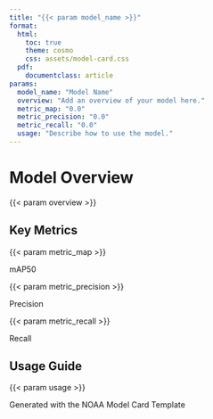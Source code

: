 ```yaml
---
title: "{{< param model_name >}}"
format:
  html:
    toc: true
    theme: cosmo
    css: assets/model-card.css
  pdf:
    documentclass: article
params:
  model_name: "Model Name"
  overview: "Add an overview of your model here."
  metric_map: "0.0"
  metric_precision: "0.0"
  metric_recall: "0.0"
  usage: "Describe how to use the model."
---
```


# Model Overview

{{< param overview >}}

## Key Metrics

::: {.metrics}
::: {.metric-box}
:::{.metric-value}
{{< param metric_map >}}
:::
:::{.metric-label}
mAP50
:::
:::

::: {.metric-box}
:::{.metric-value}
{{< param metric_precision >}}
:::
:::{.metric-label}
Precision
:::
:::

::: {.metric-box}
:::{.metric-value}
{{< param metric_recall >}}
:::
:::{.metric-label}
Recall
:::
:::
:::

## Usage Guide

{{< param usage >}}

<footer>
Generated with the NOAA Model Card Template
</footer>
